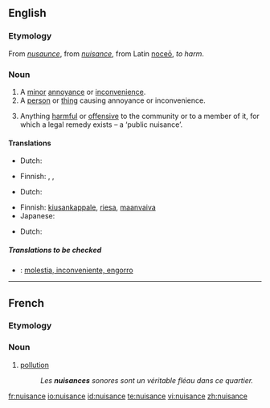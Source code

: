==English==

===Etymology===
From {{AF.}} ''[[nusaunce]]'', from {{OF.}} ''[[#French|nuisance]]'', from Latin [[noceo|noceō]], ''to harm''.
===Noun===
{{wikipedia}}
{{en-noun}}

# A [[minor]] [[annoyance]] or [[inconvenience]].
# A [[person]] or [[thing]] causing annoyance or inconvenience.
# {{law}} Anything [[harmful]] or [[offensive]] to the community or to a member of it, for which a legal remedy exists &ndash; a ‘public nuisance’.

====Translations====
{{trans-top|minor annoyance or inconvenience}}
* Dutch: {{t|nl|overlast|m}}
{{trans-mid}}
* Finnish: {{t-|fi|harmi}}, {{t-|fi|kiusa}}, {{t-|fi|riesa}}
{{trans-bottom}}

{{trans-top|person or thing causing annoyance of inconvenience}}
* Dutch: {{t|nl|lastpost|m}}
{{trans-mid}}
* Finnish: [[kiusankappale]], [[riesa]], [[maanvaiva]]
* Japanese: {{t|ja|厄介者|tr=yakkai-mono|sc=Jpan}}
{{trans-bottom}}

{{trans-top|law: anything harmful or offensive to the community or to a member of it}}
* Dutch: {{t|nl|overlast|m}}
{{trans-mid}}
{{trans-bottom}}

=====Translations to be checked=====
*{{ttbc|Spanish}}: [[molestia, inconveniente, engorro]] {{m}}

----

==French==
===Etymology===
{{suffix|nuire|ance}}

===Noun===
{{fr-noun|f}}
#[[pollution]]
#: ''Les '''nuisances''' sonores sont un véritable fléau dans ce quartier.''

[[fr:nuisance]]
[[io:nuisance]]
[[id:nuisance]]
[[te:nuisance]]
[[vi:nuisance]]
[[zh:nuisance]]